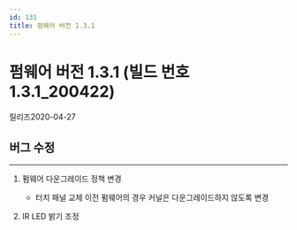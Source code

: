 ```yaml
---
id: 131
title: 펌웨어 버전 1.3.1
---
```


# 펌웨어 버전 1.3.1 (빌드 번호1.3.1_200422)

릴리즈<Separator/>2020-04-27

## 버그 수정

---

<BugLists>

1. 펌웨어 다운그레이드 정책 변경

    - 터치 패널 교체 이전 펌웨어의 경우 커널은 다운그레이드하지 않도록 변경

1. IR LED 밝기 조정

</BugLists>